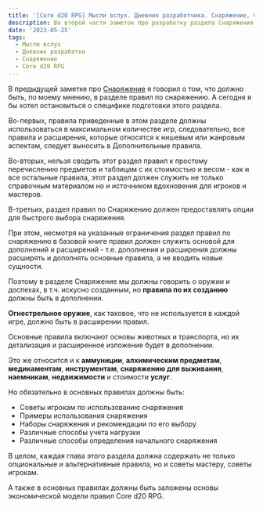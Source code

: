 ```yaml
---
title: '[Core d20 RPG] Мысли вслух. Дневник разработчика. Снаряжение, часть 2'
description: Во второй части заметок про разработку раздела Снаряжения Палант рассуждает об ограничениях, которые существуют у этого раздела правил
date: '2023-05-25'
tags:
  - Мысли вслух
  - Дневник разработки
  - Снаряжение
  - Core d20 RPG
---
```


В предыдущей заметке про [Снаряжение](https://cyborgsandmages.com/posts/core-d20/design-diary-equipment-1) я говорил о том, что должно быть, по моему мнению, в разделе правил по снаряжению. А сегодня я бы хотел остановиться о специфике подготовки этого раздела.

Во-первых, правила приведенные в этом разделе должны использоваться в максимальном количестве игр, следовательно, все правила и расширения, которые относятся к нишевым или жанровым аспектам, следует выносить в Дополнительные правила.

Во-вторых, нельзя сводить этот раздел правил к простому перечислению предметов и таблицам с их стоимостью и весом - как и все остальные правила, этот раздел должен служить не только справочным материалом но и источником вдохновения для игроков и мастеров.

В-третьих, раздел правил по Снаряжению должен предоставлять опции для быстрого выбора снаряжения.

При этом, несмотря на указанные ограничения раздел правил по снаряжению в базовой книге правил должен служить основой для дополнений и расширений - т.е. дополнения и расширения должны расширять и дополнять основные правила, а не вводить новые сущности.

Поэтому в разделе Снаряжение мы должны говорить о оружии и доспехах, в т.ч. искусно созданным, но **правила по их созданию** должны быть в дополнении.

**Огнестрельное оружие**, как таковое, что не используется в каждой игре, должно быть в расширении правил.

Основные правила включают основы животных и транспорта, но их детализация и расширенное изложение будет в дополнении.

Это же относится и к **аммуниции**, **алхимическим предметам**, **медикаментам**, **инструментам**, **снаряжению для выживания**, **наемникам**, **недвижимости** и стоимости **услуг**.

Но обязательно в основных правилах должны быть:

- Советы игрокам по использованию снаряжения
- Примеры использования снаряжения
- Наборы снаряжения и рекомендации по его выбору
- Различные способы учета нагрузки
- Различные способы определения начального снаряжения

В целом, каждая глава этого раздела должна содержать не только опциональные и альтернативные правила, но и советы мастеру, советы игрокам.

А также в основных правилах должны быть заложены основы экономической модели правил Core d20 RPG.
